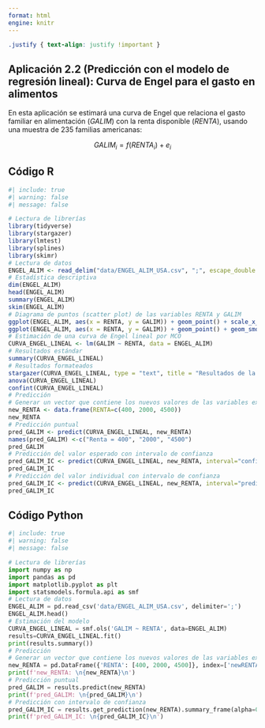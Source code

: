 ---
format: html
engine: knitr
---

```{css, echo = FALSE}
.justify { text-align: justify !important }
```

::: justify
# Aplicación 2.2 (Predicción con el modelo de regresión lineal): Curva de Engel para el gasto en alimentos {.unnumbered}

En esta aplicación se estimará una curva de Engel que relaciona el gasto familiar en alimentación ($GALIM$) con la renta disponible ($RENTA$), 
usando una muestra de 235 familias americanas:

$$
GALIM_{i} = f(RENTA_{i}) + e_{i}
$$
:::

## Código R {.unnumbered}

```{r}
#| include: true
#| warning: false
#| message: false

# Lectura de librerías
library(tidyverse)
library(stargazer)
library(lmtest)
library(splines)
library(skimr)
# Lectura de datos
ENGEL_ALIM <- read_delim("data/ENGEL_ALIM_USA.csv", ";", escape_double = FALSE, trim_ws = TRUE)
# Estadística descriptiva
dim(ENGEL_ALIM)
head(ENGEL_ALIM)
summary(ENGEL_ALIM)
skim(ENGEL_ALIM)
# Diagrama de puntos (scatter plot) de las variables RENTA y GALIM
ggplot(ENGEL_ALIM, aes(x = RENTA, y = GALIM)) + geom_point() + scale_x_continuous(limits = c(350, 5000), expand = c(0, 0)) + theme_bw() + labs(x = "Renta", y = "Gasto en alimentos")
ggplot(ENGEL_ALIM, aes(x = RENTA, y = GALIM)) + geom_point() + geom_smooth(method = "lm", se = FALSE) + scale_x_continuous(limits = c(350, 5000), expand = c(0, 0)) + theme_bw() + labs(x = "Renta", y = "Gasto en alimentos")
# Estimación de una curva de Engel lineal por MCO
CURVA_ENGEL_LINEAL <- lm(GALIM ~ RENTA, data = ENGEL_ALIM)
# Resultados estándar
summary(CURVA_ENGEL_LINEAL)
# Resultados formateados
stargazer(CURVA_ENGEL_LINEAL, type = "text", title = "Resultados de la regresión lineal")
anova(CURVA_ENGEL_LINEAL)
confint(CURVA_ENGEL_LINEAL)
# Predicción
# Generar un vector que contiene los nuevos valores de las variables explicativa
new_RENTA <- data.frame(RENTA=c(400, 2000, 4500))
new_RENTA
# Predicción puntual
pred_GALIM <- predict(CURVA_ENGEL_LINEAL, new_RENTA)
names(pred_GALIM) <-c("Renta = 400", "2000", "4500")
pred_GALIM
# Predicción del valor esperado con intervalo de confianza
pred_GALIM_IC <- predict(CURVA_ENGEL_LINEAL, new_RENTA, interval="confidence", level=0.95)
pred_GALIM_IC
# Predicción del valor individual con intervalo de confianza
pred_GALIM_IC <- predict(CURVA_ENGEL_LINEAL, new_RENTA, interval="prediction", level=0.95)
pred_GALIM_IC
```

## Código Python {.unnumbered}

```{python}
#| include: true
#| warning: false
#| message: false

# Lectura de librerías
import numpy as np
import pandas as pd
import matplotlib.pyplot as plt
import statsmodels.formula.api as smf
# Lectura de datos
ENGEL_ALIM = pd.read_csv('data/ENGEL_ALIM_USA.csv', delimiter=';')
ENGEL_ALIM.head()
# Estimación del modelo
CURVA_ENGEL_LINEAL = smf.ols('GALIM ~ RENTA', data=ENGEL_ALIM)
results=CURVA_ENGEL_LINEAL.fit()
print(results.summary())
# Predicción
# Generar un vector que contiene los nuevos valores de las variables explicativa
new_RENTA = pd.DataFrame({'RENTA': [400, 2000, 4500]}, index=['newRENTA1', 'newRENTA2', 'newRENTA3'])
print(f'new_RENTA: \n{new_RENTA}\n')
# Predicción puntual
pred_GALIM = results.predict(new_RENTA)
print(f'pred_GALIM: \n{pred_GALIM}\n')
# Predicción con intervalo de confianza
pred_GALIM_IC = results.get_prediction(new_RENTA).summary_frame(alpha=0.05)
print(f'pred_GALIM_IC: \n{pred_GALIM_IC}\n')
```
